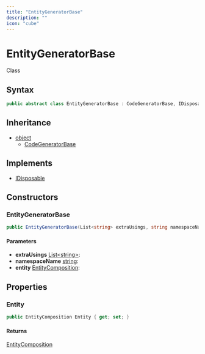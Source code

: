 ```yaml
---
title: "EntityGeneratorBase"
description: ""
icon: "cube"
---
```


# EntityGeneratorBase

<Badge variant="outline">Class</Badge>

## Syntax

```csharp
public abstract class EntityGeneratorBase : CodeGeneratorBase, IDisposable
```

## Inheritance

- [object](https://learn.microsoft.com/dotnet/api/system.object)
  - [CodeGeneratorBase](/api-reference/cloudnimble/easyaf/codegen/codegeneratorbase)

## Implements

- [IDisposable](https://learn.microsoft.com/dotnet/api/system.idisposable)

## Constructors

### EntityGeneratorBase

```csharp
public EntityGeneratorBase(List<string> extraUsings, string namespaceName, EntityComposition entity)
```

#### Parameters

- **extraUsings** [List&lt;string&gt;](https://learn.microsoft.com/dotnet/api/system.collections.generic.list-1): 
- **namespaceName** [string](https://learn.microsoft.com/dotnet/api/system.string): 
- **entity** [EntityComposition](/api-reference/cloudnimble/easyaf/codegen/entitycomposition): 


## Properties

### Entity

```csharp
public EntityComposition Entity { get; set; }
```

#### Returns

[EntityComposition](/api-reference/cloudnimble/easyaf/codegen/entitycomposition)


